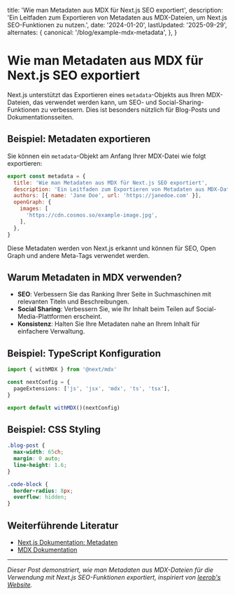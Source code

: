   title: 'Wie man Metadaten aus MDX für Next.js SEO exportiert',
  description:
    'Ein Leitfaden zum Exportieren von Metadaten aus MDX-Dateien, um Next.js SEO-Funktionen zu nutzen.',
  date: '2024-01-20',
  lastUpdated: '2025-09-29',
  alternates: {
    canonical: '/blog/example-mdx-metadata',
  },
}

# Wie man Metadaten aus MDX für Next.js SEO exportiert

<BlogDateDisplay date="2024-01-20" lastUpdated="2025-09-29" className="mb-6" />

Next.js unterstützt das Exportieren eines `metadata`-Objekts aus Ihren MDX-Dateien, das verwendet werden kann, um SEO- und Social-Sharing-Funktionen zu verbessern. Dies ist besonders nützlich für Blog-Posts und Dokumentationsseiten.

## Beispiel: Metadaten exportieren

Sie können ein `metadata`-Objekt am Anfang Ihrer MDX-Datei wie folgt exportieren:

```javascript:app/blog/example-mdx-metadata/metadata.js
export const metadata = {
  title: 'Wie man Metadaten aus MDX für Next.js SEO exportiert',
  description: 'Ein Leitfaden zum Exportieren von Metadaten aus MDX-Dateien, um Next.js SEO-Funktionen zu nutzen.',
  authors: [{ name: 'Jane Doe', url: 'https://janedoe.com' }],
  openGraph: {
    images: [
      'https://cdn.cosmos.so/example-image.jpg',
    ],
  },
}
```

Diese Metadaten werden von Next.js erkannt und können für SEO, Open Graph und andere Meta-Tags verwendet werden.

## Warum Metadaten in MDX verwenden?

- **SEO**: Verbessern Sie das Ranking Ihrer Seite in Suchmaschinen mit relevanten Titeln und Beschreibungen.
- **Social Sharing**: Verbessern Sie, wie Ihr Inhalt beim Teilen auf Social-Media-Plattformen erscheint.
- **Konsistenz**: Halten Sie Ihre Metadaten nahe an Ihrem Inhalt für einfachere Verwaltung.

## Beispiel: TypeScript Konfiguration

```typescript:next.config.ts
import { withMDX } from '@next/mdx'

const nextConfig = {
  pageExtensions: ['js', 'jsx', 'mdx', 'ts', 'tsx'],
}

export default withMDX()(nextConfig)
```

## Beispiel: CSS Styling

```css:styles/blog.css
.blog-post {
  max-width: 65ch;
  margin: 0 auto;
  line-height: 1.6;
}

.code-block {
  border-radius: 8px;
  overflow: hidden;
}
```

## Weiterführende Literatur

- [Next.js Dokumentation: Metadaten](https://nextjs.org/docs/app/building-your-application/optimizing/metadata)
- [MDX Dokumentation](https://mdxjs.com/)

---

_Dieser Post demonstriert, wie man Metadaten aus MDX-Dateien für die Verwendung mit Next.js SEO-Funktionen exportiert, inspiriert von [leerob's Website](https://github.com/leerob/site/blob/main/app/n/product-engineers/page.mdx)._

